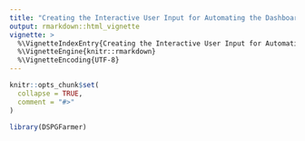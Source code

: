 ```yaml
---
title: "Creating the Interactive User Input for Automating the Dashboard"
output: rmarkdown::html_vignette
vignette: >
  %\VignetteIndexEntry{Creating the Interactive User Input for Automating the Dashboard}
  %\VignetteEngine{knitr::rmarkdown}
  %\VignetteEncoding{UTF-8}
---
```


```r
knitr::opts_chunk$set(
  collapse = TRUE,
  comment = "#>"
)
```

```r
library(DSPGFarmer)
```
